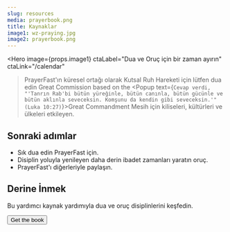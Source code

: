 ```yaml
---
slug: resources
media: prayerbook.png
title: Kaynaklar
image1: wz-praying.jpg
image2: prayerbook.png
---
```

<Hero
  image={props.image1}
  ctaLabel="Dua ve Oruç için bir zaman ayırın"
  ctaLink="/calendar"
>PrayerFast'ın küresel ortağı olarak Kutsal Ruh Hareketi için lütfen dua edin <Popup text="Gökte ve yeryüzünde bütün yetki bana verildi.Bu nedenle gidin, bütün ulusları öğrencilerim olarak yetiştirin, onları Baba, Oğul ve Kutsal Ruh adıyla vaftiz edin, size buyurduğum herşeye uymayı onlara öğretin. İşte ben dünyanın sonuna dek her an sizinle birlikteyim. (Matta 28:18-20)">Great Commission</Popup> based on the <Popup text={`Cevap verdi, "'Tanrın Rab'bi bütün yüreğinle, bütün canınla, bütün gücünle ve bütün aklınla seveceksin. Komşunu da kendin gibi seveceksin.'" (Luka 10:27)`}>Great Commandment</Popup> Mesih için kiliseleri, kültürleri ve ülkeleri etkileyen.
</Hero>

<Row cols="2" className="md:grid-cols-2 text-white">

<Callout background="accent">

## Sonraki adımlar

- Sık dua edin <Popup text="Lütfen Mesih için kiliseleri, kültürleri ve ülkeleri etkileyen Son Emri temel alan Yüce Görevi yerine getirecek bir Kutsal Ruh Hareketi için dua edin.">PrayerFast için</Popup>.
- Disiplin yoluyla yenileyen daha derin ibadet zamanları yaratın <Popup text="Oruç, “insanın yalnızca ekmekle değil, Tanrı'nın ağzından çıkan her sözle yaşayacağını” deneyimlememize yardımcı olur. (Matta 4:4)">oruç.</Popup>
- PrayerFast'ı diğerleriyle paylaşın.

<SocialShare />

</Callout>

<Callout background="secondary">

## Derine İnmek

<ImageCard image={props.image2}>

Bu yardımcı kaynak yardımıyla dua ve oruç disiplinlerini keşfedin.

<Button to="https://www.amazon.com/Prayer-Fasting-Moving-Spirit-Churches/dp/1949921425/ref=sr_1_2?crid=HYWZMUFTN37P&keywords=prayer+and+fasting&qid=1658952220&sprefix=prayer+and+fasting%2Caps%2C96&sr=8-2">Get the book</Button>

</ImageCard>

</Callout>

</Row>

